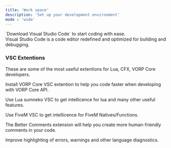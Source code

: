 ```yaml
---
title: 'Work space'
description: 'Set up your development environment'
mode : 'wide'
---
```


<Card color="lightgreen" title="visual studio code" icon="download" href="https://code.visualstudio.com/">
  <Icon icon="code" iconType="solid" color="lightgreen" />`Download Visual Studio Code` to start coding with ease.<br/>
  Visual Studio Code is a code editor redefined and optimized for building and debugging.


</Card>

### VSC Extentions

These are some of the most useful extentions for Lua, CFX, VORP Core developers.

<CardGroup>

<Card 
  color="lightgreen" 
  title="VORP Core VSC Extention" 
  icon="download" 
  href="https://marketplace.visualstudio.com/items?itemName=outsider3100.vorp-framework-vsc&ssr=false">
  Install VORP Core VSC extention to help you code faster when developing with VORP Core API.
</Card>

<Card color="lightgreen" title="lua sumneko vsc extention" icon="download" href="https://marketplace.visualstudio.com/items?itemName=sumneko.lua">
  Use Lua sumneko VSC to get intellicence for lua and many other useful features.
</Card>

<Card 
  color="lightgreen" 
  title="Fivem VSC Extention"   
  icon="download"  href="https://marketplace.visualstudio.com/items?itemName=overextended.cfxlua-vscode">
  Use FiveM VSC to get intellicence for FiveM Natives/Functions.
</Card>

<Card
  color="lightgreen"
  title="Better Comments VSC Extention"
  icon="download"
  href="https://marketplace.visualstudio.com/items?itemName=AmirHA.better-comments-2">
  The Better Comments extension will help you create more human-friendly comments in your code.
</Card>

<Card
  color="lightgreen"
  title="Error Lens"
  icon="download"
  href="https://marketplace.visualstudio.com/items?itemName=usernamehw.errorlens">
  Improve highlighting of errors, warnings and other language diagnostics.
</Card>

</CardGroup>
